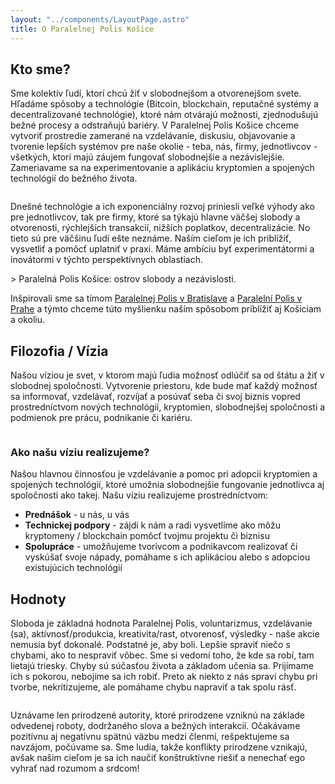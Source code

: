 ```yaml
---
layout: "../components/LayoutPage.astro"
title: O Paralelnej Polis Košice
---
```





## Kto sme?

Sme kolektív ľudí, ktorí chcú žiť v slobodnejšom a otvorenejšom svete. Hľadáme spôsoby a technológie (Bitcoin, blockchain, reputačné systémy a decentralizované technológie), ktoré nám otvárajú možnosti, zjednodušujú bežné procesy a odstraňujú bariéry. V Paralelnej Polis Košice chceme vytvoriť prostredie zamerané na vzdelávanie, diskusiu, objavovanie a tvorenie lepších systémov pre naše okolie - teba, nás, firmy, jednotlivcov - všetkých, ktorí majú záujem fungovať slobodnejšie a nezávislejšie. Zameriavame sa na experimentovanie a aplikáciu kryptomien a spojených technológií do bežného života.

<Image src={photo01} alt="" class="widecontent" width={1200} />

Dnešné technológie a ich exponenciálny rozvoj priniesli veľké výhody ako pre jednotlivcov, tak pre firmy, ktoré sa týkajú hlavne väčšej slobody a otvorenosti, rýchlejších transakcií, nižších poplatkov, decentralizácie. No tieto sú pre väčšinu ľudí ešte neznáme. Naším cieľom je ich priblížiť, vysvetliť a pomôcť uplatniť v praxi. Máme ambíciu byť experimentátormi a inovátormi v týchto perspektívnych oblastiach.

<div className="text-center">
  > Paralelná Polis Košice: ostrov slobody a nezávislosti.
</div>

Inšpirovali sme sa tímom [Paralelnej Polis v Bratislave](https://paralelnapolis.sk/) a [Paralelní Polis v Prahe](https://www.paralelnipolis.cz/) a týmto chceme túto myšlienku naším spôsobom priblížiť aj Košiciam a okoliu.

## Filozofia / Vízia

Našou víziou je svet, v ktorom majú ľudia možnosť odlúčiť sa od štátu a žiť v slobodnej spoločnosti. Vytvorenie priestoru, kde bude mať každý možnosť sa informovať, vzdelávať, rozvíjať a posúvať seba či svoj biznis vopred prostredníctvom nových technológií, kryptomien, slobodnejšej spoločnosti a podmienok pre prácu, podnikanie či kariéru.

<Image src={photo02} alt="" width={800} />

### Ako našu víziu realizujeme?

Našou hlavnou činnosťou je vzdelávanie a pomoc pri adopcii kryptomien a spojených technológií, ktoré umožnia slobodnejšie fungovanie jednotlivca aj spoločnosti ako takej. Našu víziu realizujeme prostredníctvom:

- **Prednášok** - u nás, u vás
- **Technickej podpory** - zájdi k nám a radi vysvetlíme ako môžu
  kryptomeny / blockchain pomôcť tvojmu projektu či biznisu
- **Spolupráce** - umožňujeme tvorivcom a podnikavcom realizovať či
  vyskúšať svoje nápady, pomáhame s ich aplikáciou alebo s adopciou
  existujúcich technológií

## Hodnoty

Sloboda je základná hodnota Paralelnej Polis, voluntarizmus, vzdelávanie (sa), aktívnosť/produkcia, kreativita/rast, otvorenosť, výsledky - naše akcie nemusia byť dokonalé. Podstatné je, aby boli. Lepšie spraviť niečo s chybami, ako to nespraviť vôbec. Sme si vedomí toho, že kde sa robí, tam lietajú triesky. Chyby sú súčasťou života a základom učenia sa. Prijímame ich s pokorou, nebojíme sa ich robiť. Preto ak niekto z nás spraví chybu pri tvorbe, nekritizujeme, ale pomáhame chybu napraviť a tak spolu rásť.

<Image src={photo03} alt="" width={800} />

Uznávame len prirodzené autority, ktoré prirodzene vzniknú na základe odvedenej roboty, dodržaného slova a bežných interakcií. Očakávame pozitívnu aj negatívnu spätnú väzbu medzi členmi, rešpektujeme sa navzájom, počúvame sa. Sme ludia, takže konflikty prirodzene vznikajú, avšak našim cieľom je sa ich naučiť konštruktívne riešiť a nenechať ego vyhrať nad rozumom a srdcom!

<div class="maxcontent split">
  <CardCoworking />
  <CardRent />
</div>
